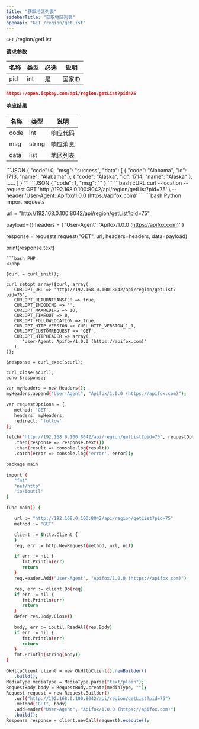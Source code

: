 ```yaml
---
title: "获取地区列表"
sidebarTitle: "获取地区列表"
openapi: "GET /region/getList"
---
```


`GET` /region/getList

**请求参数**

| 名称 | 类型 | 必选 | 说明 |
|---|---|---|---|
| pid | int | 是 | 国家ID |

```JSON
https://open.ispkey.com/api/region/getList?pid=75
```


**响应结果**

| 名称 | 类型 | 说明 |
|---|---|---|
| code | int | 响应代码 |
| msg | string | 响应消息 |
| data | list  | 地区列表 |

<Tabs>
<Tab title="成功">
```JSON
{
    "code": 0,
    "msg": "success",
    "data": [
        {
            "code": "Alabama",
            "id": 1713,
            "name": "Alabama"
        },
        {
            "code": "Alaska",
            "id": 1714,
            "name": "Alaska"
        },
        ......
    ]
}
```
</Tab>
<Tab title="失败">
```JSON
{
  "code": 1,
  "msg": "<string>"
}
```
</Tab>
</Tabs>

<RequestExample>
```bash cURL
curl --location --request GET 'http://192.168.0.100:8042/api/region/getList?pid=75' \
--header 'User-Agent: Apifox/1.0.0 (https://apifox.com)'
```
```bash Python
import requests

url = "http://192.168.0.100:8042/api/region/getList?pid=75"

payload={}
headers = {
   'User-Agent': 'Apifox/1.0.0 (https://apifox.com)'
}

response = requests.request("GET", url, headers=headers, data=payload)

print(response.text)
```
```bash PHP
<?php

$curl = curl_init();

curl_setopt_array($curl, array(
   CURLOPT_URL => 'http://192.168.0.100:8042/api/region/getList?pid=75',
   CURLOPT_RETURNTRANSFER => true,
   CURLOPT_ENCODING => '',
   CURLOPT_MAXREDIRS => 10,
   CURLOPT_TIMEOUT => 0,
   CURLOPT_FOLLOWLOCATION => true,
   CURLOPT_HTTP_VERSION => CURL_HTTP_VERSION_1_1,
   CURLOPT_CUSTOMREQUEST => 'GET',
   CURLOPT_HTTPHEADER => array(
      'User-Agent: Apifox/1.0.0 (https://apifox.com)'
   ),
));

$response = curl_exec($curl);

curl_close($curl);
echo $response;
```
```bash JavaScript
var myHeaders = new Headers();
myHeaders.append("User-Agent", "Apifox/1.0.0 (https://apifox.com)");

var requestOptions = {
   method: 'GET',
   headers: myHeaders,
   redirect: 'follow'
};

fetch("http://192.168.0.100:8042/api/region/getList?pid=75", requestOptions)
   .then(response => response.text())
   .then(result => console.log(result))
   .catch(error => console.log('error', error));
```
```bash Go
package main

import (
   "fmt"
   "net/http"
   "io/ioutil"
)

func main() {

   url := "http://192.168.0.100:8042/api/region/getList?pid=75"
   method := "GET"

   client := &http.Client {
   }
   req, err := http.NewRequest(method, url, nil)

   if err != nil {
      fmt.Println(err)
      return
   }
   req.Header.Add("User-Agent", "Apifox/1.0.0 (https://apifox.com)")

   res, err := client.Do(req)
   if err != nil {
      fmt.Println(err)
      return
   }
   defer res.Body.Close()

   body, err := ioutil.ReadAll(res.Body)
   if err != nil {
      fmt.Println(err)
      return
   }
   fmt.Println(string(body))
}
```
```bash Java
OkHttpClient client = new OkHttpClient().newBuilder()
   .build();
MediaType mediaType = MediaType.parse("text/plain");
RequestBody body = RequestBody.create(mediaType, "");
Request request = new Request.Builder()
   .url("http://192.168.0.100:8042/api/region/getList?pid=75")
   .method("GET", body)
   .addHeader("User-Agent", "Apifox/1.0.0 (https://apifox.com)")
   .build();
Response response = client.newCall(request).execute();
```
</RequestExample>

